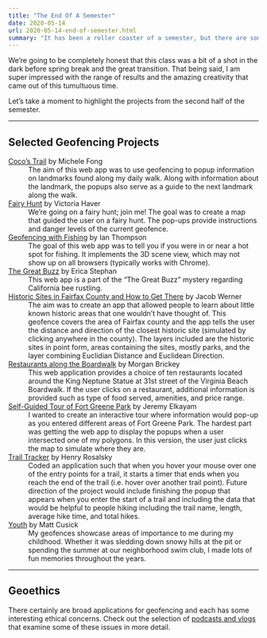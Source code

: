 ```yaml
---
title: "The End Of A Semester"
date: 2020-05-14
url: 2020-05-14-end-of-semester.html
summary: "It has been a roller coaster of a semester, but there are some amazingly excellent work to be shown for it. Well done everyone."
---
```


We're going to be completely honest that this class was a bit of a shot in the dark before spring break and the great transition.
That being said, I am super impressed with the range of results and the amazing creativity that came out of this tumultuous time.

Let's take a moment to highlight the projects from the second half of the semester.

***

## Selected Geofencing Projects

[Coco's Trail](sites/2020-05-10-cocos-trail.html) by Michele Fong
:   The aim of this web app was to use geofencing to popup information on landmarks found along my daily walk.
    Along with information about the landmark, the popups also serve as a guide to the next landmark along the walk.

[Fairy Hunt](sites/2020-05-13-fairy-hunt.html) by Victoria Haver
:   We're going on a fairy hunt; join me!
    The goal was to create a map that guided the user on a fairy hunt.
    The pop-ups provide instructions and danger levels of the current geofence.

[Geofencing with Fishing](sites/2020-05-07-geofencing-with-fishing.html) by Ian Thompson
:   The goal of this web app was to tell you if you were in or near a hot spot for fishing.
    It implements the 3D scene view, which may not show up on all browsers (typically works with Chrome).

[The Great Buzz](sites/2020-05-10-the-great-buzz.html) by Erica Stephan
:   This web app is a part of the "The Great Buzz" mystery regarding California bee rustling.

[Historic Sites in Fairfax County and How to Get There](sites/2020-05-07-historic-sites-in-fairfax-county.html) by Jacob Werner
:   The aim was to create an app that allowed people to learn about little known historic areas that one wouldn't have thought of.
    This geofence covers the area of Fairfax county and the app tells the user the distance and direction of the closest historic site (simulated by clicking anywhere in the county).
    The layers included are the historic sites in point form, areas containing the sites, mostly parks, and the layer combining Euclidian Distance and Euclidean Direction.

[Restaurants along the Boardwalk](sites/2020-05-05-restaurants-on-the-boardwalk.html) by Morgan Brickey
:   This web application provides a choice of ten restaurants located around the King Neptune Statue at 31st street of the Virginia Beach Boardwalk.
    If the user clicks on a restaurant, additional information is provided such as type of food served, amenities, and price range.

[Self-Guided Tour of Fort Greene Park](sites/2020-05-10-fort-greene-park-tour.html) by Jeremy Elkayam
:   I wanted to create an interactive tour where information would pop-up as you entered different areas of Fort Greene Park.
    The hardest part was getting the web app to display the popups when a user intersected one of my polygons.
    In this version, the user just clicks the map to simulate where they are.

[Trail Tracker](sites/2020-05-10-trail-tracker.html) by Henry Rosalsky
:   Coded an application such that when you hover your mouse over one of the entry points for a trail, it starts a timer that ends when you reach the end of the trail (i.e. hover over another trail point).
    Future direction of the project would include finishing the popup that appears when you enter the start of a trail and including the data that would be helpful to people hiking including the trail name, length, average hike time, and total hikes.

[Youth](sites/2020-05-07-youth.html) by Matt Cusick
:   My geofences showcase areas of importance to me during my childhood.
    Whether it was sledding down snowy hills at the pit or spending the summer at our neighborhood swim club, I made lots of fun memories throughout the years.

***

## Geoethics
There certainly are broad applications for geofencing and each has some interesting ethical concerns.
Check out the selection of [podcasts and vlogs](https://cga-wm.github.io/course/adv-gis/2020-08-03-podcasts-vlogs.html) that examine some of these issues in more detail.
